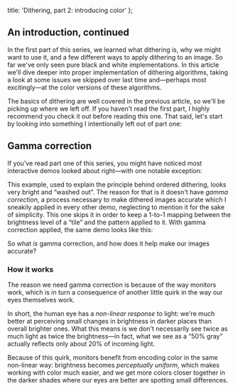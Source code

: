 

  title: 'Dithering, part 2: introducing color'
};

## An introduction, continued

In the <Link href='/articles/dither'>first part</Link> of this series, we learned what dithering is, why we might want to use it, and a few different ways to apply dithering to an image. So far we've only seen pure black and white implementations. In this article we'll dive deeper into proper implementation of dithering algorithms, taking a look at some issues we skipped over last time and—perhaps most excitingly—at the color versions of these algorithms.

The basics of dithering are well covered in the previous article, so we'll be picking up where we left off. If you haven't read the first part, I highly recommend you check it out before reading this one. That said, let's start by looking into something I intentionally left out of part one:

## Gamma correction

If you've read part one of this series, you might have noticed most interactive demos looked about right—with one notable exception:

<DemoPatternImage />

This example, used to explain the principle behind <Link href='/articles/dither#ordered-dithering'>ordered dithering</Link>, looks very bright and “washed out”. The reason for that is it doesn't have *gamma correction*, a process necessary to make dithered images accurate which I sneakily applied in every other demo, neglecting to mention it for the sake of simplicity. This one skips it in order to keep a 1-to-1 mapping between the brightness level of a “tile” and the pattern applied to it. With gamma correction applied, the same demo looks like this:

<DemoPatternImage gamma />

So what *is* gamma correction, and how does it help make our images accurate?

### How it works

The reason we need gamma correction is because of the way monitors work, which is in turn a consequence of another little quirk in the way our eyes themselves work.

In short, the human eye has a *non-linear response* to light: we're much better at perceiving small changes in brightness in darker places than overall brighter ones. What this means is we don't necessarily see twice as much light as twice the brightness—in fact, what we see as a “50% gray” actually reflects only about 20% of incoming light.

Because of this quirk, monitors benefit from encoding color in the same non-linear way: brightness becomes *perceptually uniform*, which makes working with color much easier, and we get more colors closer together in the darker shades where our eyes are better are spotting small differences.

